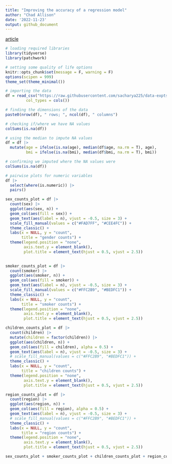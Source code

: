 ```yaml
---
title: "Improving the accuracy of a regression model"
author: "Chad Allison"
date: '2022-11-23'
output: github_document
---
```


[article](https://towardsdatascience.com/how-to-improve-the-accuracy-of-a-regression-model-3517accf8604)

```r
# loading required libraries
library(tidyverse)
library(patchwork)

# setting some quality of life options
knitr::opts_chunk$set(message = F, warning = F)
options(scipen = 999)
theme_set(theme_minimal())
```

```r
# importing the data
df = read_csv("https://raw.githubusercontent.com/sacharya225/data-expts/master/Health%20Insurance%20Cost%20Prediction/insurance.csv",
         col_types = cols())
```

```r
# finding the dimensions of the data
paste0(nrow(df), " rows; ", ncol(df), " columns")
```

```r
# checking if/where we have NA values
colSums(is.na(df))
```

```r
# using the median to impute NA values
df = df |>
  mutate(age = ifelse(is.na(age), median(df$age, na.rm = T), age),
         bmi = ifelse(is.na(bmi), median(df$bmi, na.rm = T), bmi))

# confirming we imputed where the NA values were
colSums(is.na(df))
```

```r
# pairwise plots for numeric variables
df |>
  select(where(is.numeric)) |>
  pairs()
```

```r
sex_counts_plot = df |>
  count(sex) |>
  ggplot(aes(sex, n)) +
  geom_col(aes(fill = sex)) +
  geom_text(aes(label = n), vjust = -0.5, size = 3) +
  scale_fill_manual(values = c("#FAD7FF", "#CEE4FC")) +
  theme_classic() +
  labs(x = NULL, y = "count",
       title = "gender counts") +
  theme(legend.position = "none",
        axis.text.y = element_blank(),
        plot.title = element_text(hjust = 0.5, vjust = 2.5))
  

smoker_counts_plot = df |>
  count(smoker) |>
  ggplot(aes(smoker, n)) +
  geom_col(aes(fill = smoker)) +
  geom_text(aes(label = n), vjust = -0.5, size = 3) +
  scale_fill_manual(values = c("#FFC2B9", "#BEDFC1")) +
  theme_classic() +
  labs(x = NULL, y = "count",
       title = "smoker counts") +
  theme(legend.position = "none",
        axis.text.y = element_blank(),
        plot.title = element_text(hjust = 0.5, vjust = 2.5))

children_counts_plot = df |>
  count(children) |>
  mutate(children = factor(children)) |>
  ggplot(aes(children, n)) +
  geom_col(aes(fill = children), alpha = 0.5) +
  geom_text(aes(label = n), vjust = -0.5, size = 3) +
  # scale_fill_manual(values = c("#FFC2B9", "#BEDFC1")) +
  theme_classic() +
  labs(x = NULL, y = "count",
       title = "children counts") +
  theme(legend.position = "none",
        axis.text.y = element_blank(),
        plot.title = element_text(hjust = 0.5, vjust = 2.5))

region_counts_plot = df |>
  count(region) |>
  ggplot(aes(region, n)) +
  geom_col(aes(fill = region), alpha = 0.5) +
  geom_text(aes(label = n), vjust = -0.5, size = 3) +
  # scale_fill_manual(values = c("#FFC2B9", "#BEDFC1")) +
  theme_classic() +
  labs(x = NULL, y = "count",
       title = "region counts") +
  theme(legend.position = "none",
        axis.text.y = element_blank(),
        plot.title = element_text(hjust = 0.5, vjust = 2.5))
```

```r
sex_counts_plot + smoker_counts_plot + children_counts_plot + region_counts_plot
```


























































